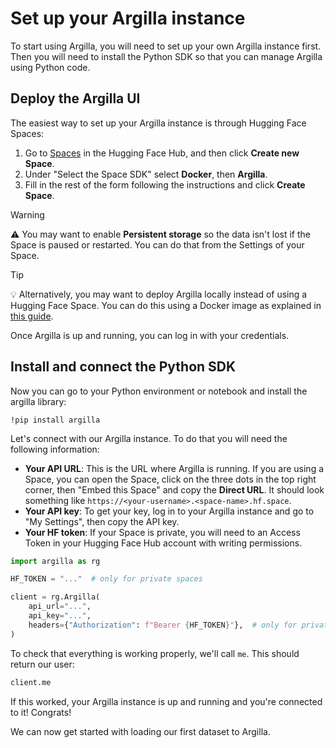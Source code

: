 # Set up your Argilla instance

To start using Argilla, you will need to set up your own Argilla instance first. Then you will need to install the Python SDK so that you can manage Argilla using Python code.

## Deploy the Argilla UI

The easiest way to set up your Argilla instance is through Hugging Face Spaces:

1. Go to [Spaces](https://huggingface.co/spaces) in the Hugging Face Hub, and then click **Create new Space**.
2. Under "Select the Space SDK" select **Docker**, then **Argilla**.
3. Fill in the rest of the form following the instructions and click **Create Space**.

>[!WARNING]
> ⚠️ You may want to enable **Persistent storage** so the data isn't lost if the Space is paused or restarted.
> You can do that from the Settings of your Space.

>[!TIP]
> 💡 Alternatively, you may want to deploy Argilla locally instead of using a Hugging Face Space. You can do this using a Docker image as explained in [this guide](https://docs.argilla.io/dev/getting_started/how-to-deploy-argilla-with-docker/).

Once Argilla is up and running, you can log in with your credentials.

## Install and connect the Python SDK

Now you can go to your Python environment or notebook and install the argilla library:

`!pip install argilla`

Let's connect with our Argilla instance. To do that you will need the following information:

- **Your API URL**: This is the URL where Argilla is running. If you are using a Space, you can open the Space, click on the three dots in the top right corner, then "Embed this Space" and copy the **Direct URL**. It should look something like `https://<your-username>.<space-name>.hf.space`.
- **Your API key**: To get your key, log in to your Argilla instance and go to "My Settings", then copy the API key.
- **Your HF token**: If your Space is private, you will need to an Access Token in your Hugging Face Hub account with writing permissions.

```python
import argilla as rg

HF_TOKEN = "..."  # only for private spaces

client = rg.Argilla(
    api_url="...",
    api_key="...",
    headers={"Authorization": f"Bearer {HF_TOKEN}"},  # only for private spaces
)
```

To check that everything is working properly, we'll call `me`. This should return our user:

```python
client.me
```

If this worked, your Argilla instance is up and running and you're connected to it! Congrats!

We can now get started with loading our first dataset to Argilla.
